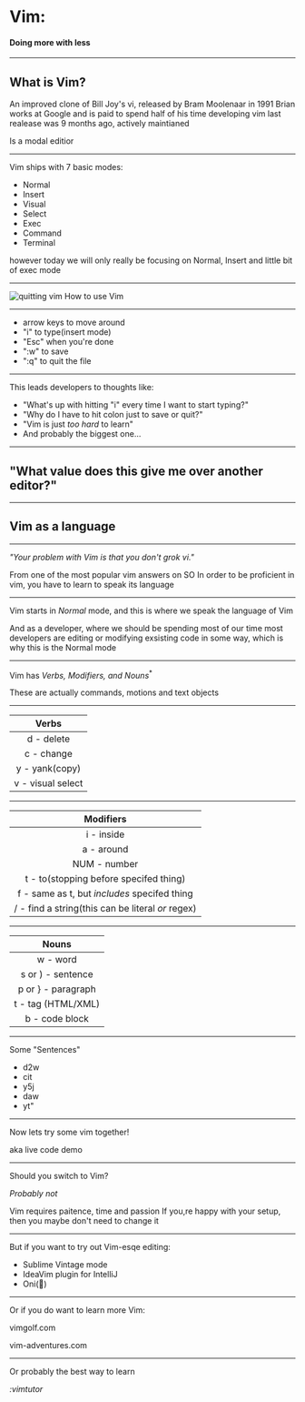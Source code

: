 

<Head>
  <title>🍔 and 🏫</title>
</Head>

# Vim:
#### Doing more with less

---

<Head>
  <title>🍔 and 🏫</title>
</Head>

## What is Vim?

<Notes>
  An improved clone of Bill Joy's vi, released by Bram Moolenaar in 1991
  Brian works at Google and is paid to spend half of his time developing vim
  last realease was 9 months ago, actively maintianed

  Is a modal editior
</Notes>

---

<Head>
  <title>🍔 and 🏫</title>
</Head>

Vim ships with 7 basic modes:

<ul>
  <Appear>
    <li>Normal</li>
    <li>Insert</li>
    <li>Visual</li>
    <li>Select</li>
    <li>Exec</li>
    <li>Command</li>
    <li>Terminal</li>
  </Appear>
</ul>

<Notes>
  however today we will only really be focusing on Normal, Insert and little bit of exec mode
</Notes>

---

<Head>
  <title>🍔 and 🏫</title>
</Head>

![quitting vim](./assets/quitting-vim.jpg) How to use Vim


---

<Head>
  <title>🍔 and 🏫</title>
</Head>

<ul>
  <li>arrow keys to move around</li>
  <Appear>
    <li>"i" to type(insert mode)</li>
    <li>"Esc" when you're done</li>
    <li>":w" to save</li>
    <li>":q" to quit the file</li>
  </Appear>
</ul>

---

<Head>
  <title>🍔 and 🏫</title>
</Head>

This leads developers to thoughts like:

<ul>
  <Appear>
    <li>"What's up with hitting "i" every time I want to start typing?"</li>
    <li>"Why do I have to hit colon just to save or quit?"</li>
    <li>"Vim is just <i>too hard</i> to learn"</li>
    <li>And probably the biggest one...</li>
  </Appear>
</ul>

---

<Head>
  <title>🍔 and 🏫</title>
</Head>


## "What value does this give me over another editor?"

---

<Head>
  <title>🍔 and 🏫</title>
</Head>

## Vim as a language 

---

<Head>
  <title>🍔 and 🏫</title>
</Head>

<i>"Your problem with Vim is that you don't grok vi."</i>

<Notes>
 From one of the most popular vim answers on SO
 In order to be proficient in vim, you have to learn to speak its language
</Notes>

---

<Head>
  <title>🍔 and 🏫</title>
</Head>

Vim starts in <i>Normal</i> mode, and this is where we speak the language of Vim

<Notes>
  And as a developer, where we should be spending most of our time
  most developers are editing or modifying exsisting code in some way, which is why this is the Normal mode
</Notes>

---

<Head>
  <title>🍔 and 🏫</title>
</Head>

Vim has <i>Verbs, Modifiers, and Nouns</i><sup>*</sup>

<Notes>
  These are actually commands, motions and text objects
</Notes>

---

<Head>
  <title>🍔 and 🏫</title>
</Head>

| Verbs             |
|:-----------------:|
| d - delete        |
| c - change        |
| y - yank(copy)    |
| v - visual select |

---

<Head>
  <title>🍔 and 🏫</title>
</Head>

| Modifiers                                             |
|:-----------------------------------------------------:|
| i - inside                                            |
| a - around                                            |
| NUM - number                                          |
| t - to(stopping before specifed thing)                |
| f - same as t, but <i>includes</i> specifed thing     |
| / - find a string(this can be literal <i>or</i> regex)|

---

<Head>
  <title>🍔 and 🏫</title>
</Head>

| Nouns             |
|:-----------------:|
| w - word          |
| s or ) - sentence |
| p or } - paragraph|
| t - tag (HTML/XML)|
| b - code block    |

---

<Head>
  <title>🍔 and 🏫</title>
</Head>

Some "Sentences"

<ul>
  <Appear>
    <li>d2w</li>
    <li>cit</li>
    <li>y5j</li>
    <li>daw</li>
    <li>yt"</li>
  </Appear>
</ul>

---

<Head>
  <title>🍔 and 🏫</title>
</Head>

Now lets try some vim together!

<Notes>
  aka live code demo
</Notes>

---

<Head>
  <title>🍔 and 🏫</title>
</Head>

Should you switch to Vim?

<Appear><i>Probably not</i></Appear>

<Notes>
  Vim requires paitence, time and passion
  If you,re happy with your setup, then you maybe don't need to change it
</Notes>

---

<Head>
  <title>🍔 and 🏫</title>
</Head>

But if you want to try out Vim-esqe editing:

<ul>
  <Appear>
    <li>Sublime Vintage mode</li>
    <li>IdeaVim plugin for IntelliJ</li>
    <li>Oni(🚧)</li>
  </Appear>
</ul>

---

<Head>
  <title>🍔 and 🏫</title>
</Head>

Or if you do want to learn more Vim:

vimgolf.com

vim-adventures.com

---

<Head>
  <title>🍔 and 🏫</title>
</Head>

Or probably the best way to learn

<Appear><i>:vimtutor</i></Appear>

